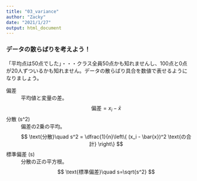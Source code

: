 ```yaml
---
title: "03_variance"
author: "Zacky"
date: "2021/1/27"
output: html_document
---
```





### データの散らばりを考えよう！

「平均点は50点でした」・・・クラス全員50点かも知れませんし、100点と0点が20人ずついるかも知れません。データの散らばり具合を数値で表せるようになりましょう。

偏差
: 平均値と変量の差。
$$
\text{偏差} = x_i - \bar{x}
$$

分散 \(s^2\)
: 偏差の2乗の平均。
$$
\text{分散}\quad s^2 = \dfrac{1}{n}\left\{
  (x_i - \bar{x})^2 \text{の合計}
\right\}
$$

標準偏差 \(s\)
: 分散の正の平方根。
$$
\text{標準偏差}\quad s=\sqrt{s^2}
$$

